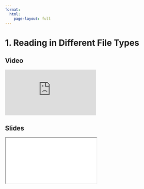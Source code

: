 ```yaml
---
format:
  html:
    page-layout: full
---
```


# 1. Reading in Different File Types

::: {.panel-tabset .nav-pills}

## Video

<iframe
    class="video"
    src="https://www.youtube.com/embed/WCWi1R2CQsY?start=0&end=270&rel=0" 
    title="Module 2 Video - Reading in Different File Types"
    frameborder="0"
    allow="accelerometer; autoplay; clipboard-write; encrypted-media; gyroscope; picture-in-picture"
    allowfullscreen
></iframe>

## Slides

<iframe
    class="slide-deck"
    src="slides/module2_01.html"
></iframe>

:::
